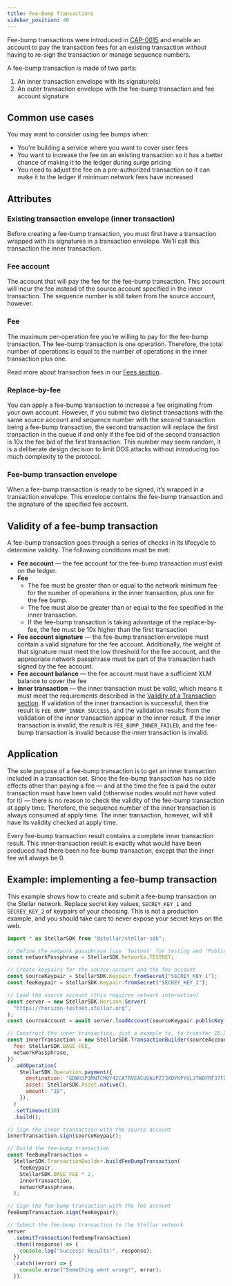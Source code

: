 ```yaml
---
title: Fee-Bump Transactions
sidebar_position: 40
---
```



Fee-bump transactions were introduced in [CAP-0015](https://github.com/stellar/stellar-protocol/blob/master/core/cap-0015.md) and enable an account to pay the transaction fees for an existing transaction without having to re-sign the transaction or manage sequence numbers.

A fee-bump transaction is made of two parts:

1. An inner transaction envelope with its signature(s)
2. An outer transaction envelope with the fee-bump transaction and fee account signature

## Common use cases

You may want to consider using fee bumps when:

- You’re building a service where you want to cover user fees
- You want to increase the fee on an existing transaction so it has a better chance of making it to the ledger during surge pricing
- You need to adjust the fee on a pre-authorized transaction so it can make it to the ledger if minimum network fees have increased

## Attributes

### Existing transaction envelope (inner transaction)

Before creating a fee-bump transaction, you must first have a transaction wrapped with its signatures in a transaction envelope. We’ll call this transaction the inner transaction.

### Fee account

The account that will pay the fee for the fee-bump transaction. This account will incur the fee instead of the source account specified in the inner transaction. The sequence number is still taken from the source account, however.

### Fee

The maximum per-operation fee you’re willing to pay for the fee-bump transaction. The fee-bump transaction is one operation. Therefore, the total number of operations is equal to the number of operations in the inner transaction plus one.

Read more about transaction fees in our [Fees section](../../fundamentals/fees-resource-limits-metering.mdx).

### Replace-by-fee

You can apply a fee-bump transaction to increase a fee originating from your own account. However, if you submit two distinct transactions with the same source account and sequence number with the second transaction being a fee-bump transaction, the second transaction will replace the first transaction in the queue if and only if the fee bid of the second transaction is 10x the fee bid of the first transaction. This number may seem random, it is a deliberate design decision to limit DOS attacks without introducing too much complexity to the protocol.

### Fee-bump transaction envelope

When a fee-bump transaction is ready to be signed, it’s wrapped in a transaction envelope. This envelope contains the fee-bump transaction and the signature of the specified fee account.

## Validity of a fee-bump transaction

A fee-bump transaction goes through a series of checks in its lifecycle to determine validity. The following conditions must be met:

- **Fee account** — the fee account for the fee-bump transaction must exist on the ledger.
- **Fee**
  - The fee must be greater than or equal to the network minimum fee for the number of operations in the inner transaction, plus one for the fee bump.
  - The fee must also be greater than or equal to the fee specified in the inner transaction.
  - If the fee-bump transaction is taking advantage of the replace-by-fee, the fee must be 10x higher than the first transaction
- **Fee account signature** — the fee-bump transaction envelope must contain a valid signature for the fee account. Additionally, the weight of that signature must meet the low threshold for the fee account, and the appropriate network passphrase must be part of the transaction hash signed by the fee account.
- **Fee account balance** — the fee account must have a sufficient XLM balance to cover the fee
- **Inner transaction** — the inner transaction must be valid, which means it must meet the requirements described in the [Validity of a Transaction section](../../fundamentals/transactions/operations-and-transactions.mdx#transaction-and-operation-validity). If validation of the inner transaction is successful, then the result is `FEE_BUMP_INNER_SUCCESS`, and the validation results from the validation of the inner transaction appear in the inner result. If the inner transaction is invalid, the result is `FEE_BUMP_INNER_FAILED`, and the fee-bump transaction is invalid because the inner transaction is invalid.

## Application

The sole purpose of a fee-bump transaction is to get an inner transaction included in a transaction set. Since the fee-bump transaction has no side effects other than paying a fee — and at the time the fee is paid the outer transaction must have been valid (otherwise nodes would not have voted for it) — there is no reason to check the validity of the fee-bump transaction at apply time. Therefore, the sequence number of the inner transaction is always consumed at apply time. The inner transaction, however, will still have its validity checked at apply time.

Every fee-bump transaction result contains a complete inner transaction result. This inner-transaction result is exactly what would have been produced had there been no fee-bump transaction, except that the inner fee will always be 0.

## Example: implementing a fee-bump transaction

This example shows how to create and submit a fee-bump transaction on the Stellar network. Replace secret key values, `SECREY_KEY_1` and `SECREY_KEY_2` of keypairs of your choosing. This is not a production example, and you should take care to never expose your secret keys on the web.

<CodeExample>

```js
import * as StellarSDK from "@stellar/stellar-sdk";

// Define the network passphrase (use 'Testnet' for testing and 'Public Global Stellar Network ; September 2015' for production)
const networkPassphrase = StellarSDK.Networks.TESTNET;

// Create keypairs for the source account and the fee account
const sourceKeypair = StellarSDK.Keypair.fromSecret("SECREY_KEY_1");
const feeKeypair = StellarSDK.Keypair.fromSecret("SECREY_KEY_2");

// Load the source account (this requires network interaction)
const server = new StellarSDK.Horizon.Server(
  "https://horizon-testnet.stellar.org",
);
const sourceAccount = await server.loadAccount(sourceKeypair.publicKey());

// Construct the inner transaction, just a example tx, to transfer 10 XLM to a destination account
const innerTransaction = new StellarSDK.TransactionBuilder(sourceAccount, {
  fee: StellarSDK.BASE_FEE,
  networkPassphrase,
})
  .addOperation(
    StellarSDK.Operation.payment({
      destination: "GDWH3P3MNTCMOY42CA7RVEACUUAUPZ73XDYKPYUL3TWOFRF37FD6OVM6",
      asset: StellarSDK.Asset.native(),
      amount: "10",
    }),
  )
  .setTimeout(30)
  .build();

// Sign the inner transaction with the source account
innerTransaction.sign(sourceKeypair);

// Build the fee-bump transaction
const feeBumpTransaction =
  StellarSDK.TransactionBuilder.buildFeeBumpTransaction(
    feeKeypair,
    StellarSDK.BASE_FEE * 2,
    innerTransaction,
    networkPassphrase,
  );

// Sign the fee-bump transaction with the fee account
feeBumpTransaction.sign(feeKeypair);

// Submit the fee-bump transaction to the Stellar network
server
  .submitTransaction(feeBumpTransaction)
  .then((response) => {
    console.log("Success! Results:", response);
  })
  .catch((error) => {
    console.error("Something went wrong!", error);
  });
```

</CodeExample>
